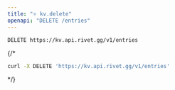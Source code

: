 ```yaml
---
title: "⭐️ kv.delete"
openapi: "DELETE /entries"
---
```


```
DELETE https://kv.api.rivet.gg/v1/entries
```


{/*<RequestExample>
```bash curl
curl -X DELETE 'https://kv.api.rivet.gg/v1/entries'
```
</RequestExample>*/}
